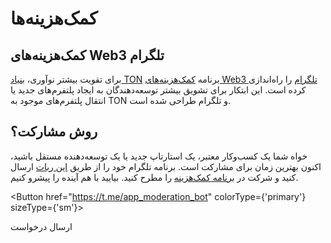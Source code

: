
# کمک‌هزینه‌ها

## کمک‌هزینه‌های Web3 تلگرام

برای تقویت بیشتر نوآوری، [بنیاد TON](https://ton.foundation/en) برنامه [کمک‌هزینه‌های Web3 تلگرام](http://t.me/toncoin/991) را راه‌اندازی کرده است. این ابتکار برای تشویق بیشتر توسعه‌دهندگان به ایجاد پلتفرم‌های جدید یا انتقال پلتفرم‌های موجود به TON و تلگرام طراحی شده است.

## روش مشارکت؟

خواه شما یک کسب‌وکار معتبر، یک استارتاپ جدید یا یک توسعه‌دهنده مستقل باشید، اکنون بهترین زمان برای مشارکت است. برنامه تلگرام خود را از طریق [این ربات](https://t.me/app_moderation_bot) ارسال کنید و شرکت در [برنامه کمک‌هزینه](https://t.me/trendingapps/33) را مطرح کنید. بیایید با هم آینده را پیشرو کنیم.

<Button href="https://t.me/app_moderation_bot" colorType={'primary'} sizeType={'sm'}>

ارسال درخواست

</Button>
